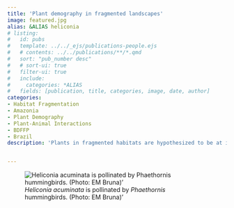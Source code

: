 ```yaml
---
title: 'Plant demography in fragmented landscapes'
image: featured.jpg
alias: &ALIAS heliconia
# listing:
#   id: pubs
#   template: ../../_ejs/publications-people.ejs 
#   # contents: ../../publications/**/*.qmd
#   sort: "pub_number desc"
#   # sort-ui: true
#   filter-ui: true
#   include:
#     categories: *ALIAS
#   fields: [publication, title, categories, image, date, author]
categories:
- Habitat Fragmentation
- Amazonia
- Plant Demography
- Plant-Animal Interactions
- BDFFP
- Brazil
description: 'Plants in fragmented habitats are hypothesized to be at increased risk of extinction,yet the effects of fragmentation on plant population dynamics are for the most part unexplored. Our lab is doing so, using a combination of demographic surveys, manipulative experiments,and models. Our model system is populations of the Amazonian understory herb Heliconia acuminata in 13 permanent plots at the Biological Dynamics of Forest Fragments Project.Collaborators on this project include Maria Uriarte  and Marina Correa Cortes (UNESP), Ana Andrade (BDFFP), W. John Kress (Smithsonian), Paulo Rubim (UFSCar), Paul Gagnon (Murray State University), and Maria Rosa Darrigo (UF).'


---
```

![*Heliconia acuminata* is pollinated by *Phaethornis* hummingbirds. (Photo: EM Bruna)'](./featured.jpg)



<!-- ## Related Publications -->


<!-- :::{#pubs} -->
<!-- ::: -->
